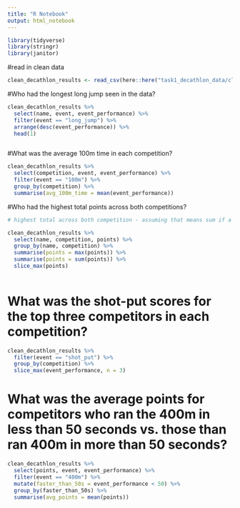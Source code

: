 ```yaml
---
title: "R Notebook"
output: html_notebook
---
```


```r
library(tidyverse)
library(stringr)
library(janitor) 
```

#read in clean data

```r
clean_decathlon_results <- read_csv(here::here("task1_decathlon_data/clean_data/decatlon_clean_data.csv"))
```

#Who had the longest long jump seen in the data?

```r
clean_decathlon_results %>%
  select(name, event, event_performance) %>% 
  filter(event == "long_jump") %>% 
  arrange(desc(event_performance)) %>% 
  head(1)



```

#What was the average 100m time in each competition?

```r
clean_decathlon_results %>%
  select(competition, event, event_performance) %>% 
  filter(event == "100m") %>% 
  group_by(competition) %>% 
  summarise(avg_100m_time = mean(event_performance))

```

#Who had the highest total points across both competitions?

```r
# highest total across both competition - assuming that means sum if a competitor competed at both

clean_decathlon_results %>%
  select(name, competition, points) %>% 
  group_by(name, competition) %>% 
  summarise(points = max(points)) %>% 
  summarise(points = sum(points)) %>% 
  slice_max(points)
 

```

# What was the shot-put scores for the top three competitors in each competition?

```r
clean_decathlon_results %>% 
  filter(event == "shot_put") %>% 
  group_by(competition) %>% 
  slice_max(event_performance, n = 3)

```


# What was the average points for competitors who ran the 400m in less than 50 seconds vs. those than ran 400m in more than 50 seconds?

```r
clean_decathlon_results %>% 
  select(points, event, event_performance) %>% 
  filter(event == "400m") %>% 
  mutate(faster_than_50s = event_performance < 50) %>% 
  group_by(faster_than_50s) %>% 
  summarise(avg_points = mean(points))
```
